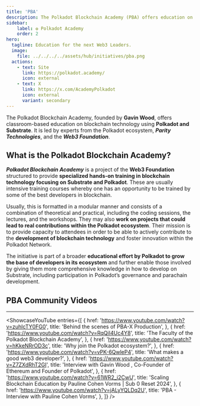 ```yaml
---
title: 'PBA'
description: The Polkadot Blockchain Academy (PBA) offers education on blockchain technology using Polkadot and Substrate.
sidebar:
    label: ✪ Polkadot Academy
    order: 2
hero:
  tagline: Education for the next Web3 Leaders.
  image: 
    file: ../../../../assets/hub/initiatives/pba.png
  actions:
    - text: Site
      link: https://polkadot.academy/
      icon: external
    - text: X
      link: https://x.com/AcademyPolkadot
      icon: external
      variant: secondary
---
```



The Polkadot Blockchain Academy, founded by **Gavin Wood**, offers classroom-based education on blockchain technology using **Polkadot and Substrate**. It is led by experts from the Polkadot ecosystem, ***Parity Technologies***, and the ***Web3 Foundation***.

## What is the Polkadot Blockchain Academy?
***Polkadot Blockchain Academy*** is a project of the **Web3 Foundation** structured to provide **specialized hands-on training in blockchain technology focusing on Substrate and Polkadot**. These are usually intensive training courses whereby one has an opportunity to be trained by some of the best developers in blockchain.

Usually, this is formatted in a modular manner and consists of a combination of theoretical and practical, including the coding sessions, the lectures, and the workshops. They may also **work on projects that could lead to real contributions within the Polkadot ecosystem**. Their mission is to provide capacity to attendees in order to be able to actively contribute to the **development of blockchain technology** and foster innovation within the Polkadot Network.

The initiative is part of a broader **educational effort by Polkadot to grow the base of developers in its ecosystem** and further enable those involved by giving them more comprehensive knowledge in how to develop on Substrate, including participation in Polkadot’s governance and parachain development.


## PBA Community Videos
----------------
<ShowcaseYouTube
  entries={[
        {
      href: 'https://www.youtube.com/watch?v=zuhlcTY0FG0',
      title: 'Behind the scenes of PBA-X Production',
    },
    {
      href: 'https://www.youtube.com/watch?v=RqQiI4Uc4Y8',
      title: 'The Faculty of the Polkadot Blockchain Academy',
    },
        {
      href: 'https://www.youtube.com/watch?v=hKkeNRrOD3c',
      title: 'Why join the Polkadot ecosystem?',
    },
        {
      href: 'https://www.youtube.com/watch?v=vPK-6QwleP4',
      title: 'What makes a good web3 developer?',
    },
          {
      href: 'https://www.youtube.com/watch?v=Z7ZXdRhT2GI',
      title: 'Interview with Gavin Wood , Co-Founder of Ethereum and Founder of Polkadot',
    },
              {
      href: 'https://www.youtube.com/watch?v=61WR2_i2CwU',
      title: 'Scaling Blockchain Education by Pauline Cohen Vorms | Sub 0 Reset 2024',
    },
              {
      href: 'https://www.youtube.com/watch?v=jALyYQLDq2U',
      title: 'PBA - Interview with Pauline Cohen Vorms',
    },
  ]}
/>
